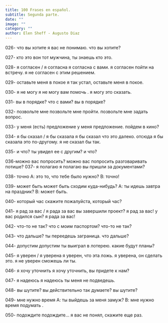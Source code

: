 ```yaml
---
title: 100 Frases en español. 
subtitle: Segunda parte. 
date: ""
image: ""
category: ""
author: Elen Sheff - Augusto Diaz 
---
```



026- что вы хотите
я вас не понимаю. что вы хотите?

027- кто это
вон тот мужчина, ты знаешь кто это.

028- я согласен / я согласна
я согласна с вами.
я согласен пойти на встречу.
я не согласен с этим решением. 

029- оставьте меня в покое 
я так устал, оставьте меня в покое. 

030- я не могу 
я не могу вам помочь .
я могу это сказать.

031- вы в порядке? 
что с вами? вы в порядке? 

032- позвольте мне 
позвольте мне пройти.
позвольте мне задать вопрос.

033- у меня (есть) предложение
у меня предложение. пойдем в кино? 

034- я бы сказал / я бы сказала 
я бы сказал что это далеко.
отсюда я бы сказала это по-другому. 
я не сказал бы так.

035- и что?
ты увидел ее с другим? и что? 

036-можно вас попросить?
можно вас попросить разговаривать потише? 
037- я полагаю 
я полагаю вы пришли за документами?

038- точно
А: это то, что тебе было нужно? 
В: точно! 

039- может быть 
может быть сходим куда-нибудь? 
А: ты идешь завтра на праздник? 
В: может быть.

040- который час 
скажите пожалуйста, который час? 

041- я рад за вас / я рада за вас 
вы завершили проект? я рад за вас! 
у вас родился сын? я рада за вас!

042- что-то не так?
что с моим паспортом? что-то не так? 

043- что дальше? 
ты переедешь заграница. что дальше? 

044- допустим 
допустим ты выиграл в лотерею. какие будут планы?

045- я уверен / я уверена 
я уверен, что эта ложь. 
я уверена, он сделать это. 
я не уверен сможешь ли ты.

046- я хочу  уточнить
я хочу уточнить, вы придете к нам? 

047- я надеюсь 
я надеюсь ты меня не подведешь.

048- вы шутите?
вы действительно так думаете? вы шутите?

049- мне нужно время 
А: ты выйдешь за меня замуж?
В: мне нужно время подумать .

050- подождите
подождите… я вас не понял, скажите еще раз. 
